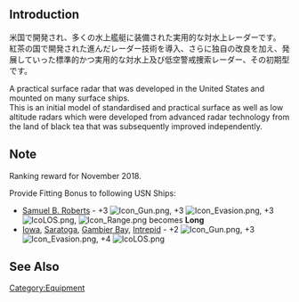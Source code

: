 {{EquipmentInfo|315}}

==Introduction==
米国で開発され、多くの水上艦艇に装備された実用的な対水上レーダーです。<br>紅茶の国で開発された進んだレーダー技術を導入、さらに独自の改良を加え、発展していった標準的かつ実用的な対水上及び低空警戒捜索レーダー、その初期型です。

A practical surface radar that was developed in the United States and mounted on many surface ships.<br>
This is an initial model of standardised and practical surface as well as low altitude radars which were developed from advanced radar technology from the land of black tea that was subsequently improved independently.

==Note==
Ranking reward for November 2018.

Provide Fitting Bonus to following USN Ships:

* [[Samuel B. Roberts]] - +3 [[File:Icon_Gun.png]], +3 [[File:Icon_Evasion.png]], +3 [[File:IcoLOS.png]],  [[File:Icon_Range.png]] becomes '''Long'''
* [[Iowa]], [[Saratoga]], [[Gambier Bay]], [[Intrepid]] - +2 [[File:Icon_Gun.png]], +3 [[File:Icon_Evasion.png]], +4  [[File:IcoLOS.png]]

==See Also==

{{Equipmentlist}}
[[Category:Equipment]]
